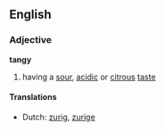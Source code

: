 ==English==
===Adjective===
'''tangy'''

# having a [[sour]], [[acidic]] or [[citrous]] [[taste]]

====Translations====
*Dutch: [[zurig]], [[zurige]]